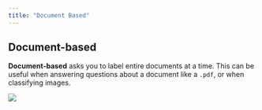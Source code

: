 ```yaml
---
title: "Document Based"
---
```


## Document-based

**Document-based** asks you to label entire documents at a time. This can be useful when answering questions about a document like a `.pdf`, or when classifying images.

![](/images/10.png)